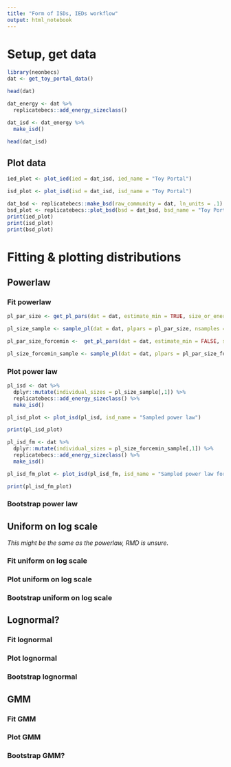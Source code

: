 ```yaml
---
title: "Form of ISDs, IEDs workflow"
output: html_notebook
---
```

# Setup, get data
```r
library(neonbecs)
dat <- get_toy_portal_data()

head(dat)

dat_energy <- dat %>%
  replicatebecs::add_energy_sizeclass()

dat_isd <- dat_energy %>%
  make_isd()

head(dat_isd)

```

## Plot data

```r

ied_plot <- plot_ied(ied = dat_isd, ied_name = "Toy Portal")

isd_plot <- plot_isd(isd = dat_isd, isd_name = "Toy Portal")

dat_bsd <- replicatebecs::make_bsd(raw_community = dat, ln_units = .1)
bsd_plot <- replicatebecs::plot_bsd(bsd = dat_bsd, bsd_name = "Toy Portal")
print(ied_plot)
print(isd_plot)
print(bsd_plot)
```

# Fitting & plotting distributions

## Powerlaw

### Fit powerlaw

```r
pl_par_size <- get_pl_pars(dat = dat, estimate_min = TRUE, size_or_energy = "size")

pl_size_sample <- sample_pl(dat = dat, plpars = pl_par_size, nsamples = 1)

pl_par_size_forcemin <-  get_pl_pars(dat = dat, estimate_min = FALSE, size_or_energy = "size")

pl_size_forcemin_sample <- sample_pl(dat = dat, plpars = pl_par_size_forcemin, nsamples = 1)
```

### Plot power law

```r
pl_isd <- dat %>%
  dplyr::mutate(individual_sizes = pl_size_sample[,1]) %>%
  replicatebecs::add_energy_sizeclass() %>%
  make_isd()

pl_isd_plot <- plot_isd(pl_isd, isd_name = "Sampled power law")

print(pl_isd_plot)

pl_isd_fm <- dat %>%
  dplyr::mutate(individual_sizes = pl_size_forcemin_sample[,1]) %>%
  replicatebecs::add_energy_sizeclass() %>%
  make_isd()

pl_isd_fm_plot <- plot_isd(pl_isd_fm, isd_name = "Sampled power law forced min")

print(pl_isd_fm_plot)

```

### Bootstrap power law

## Uniform on log scale

_This might be the same as the powerlaw, RMD is unsure._

### Fit uniform on log scale

### Plot uniform on log scale

### Bootstrap uniform on log scale

## Lognormal?

### Fit lognormal

### Plot lognormal

### Bootstrap lognormal

## GMM

### Fit GMM

### Plot GMM

### Bootstrap GMM?

